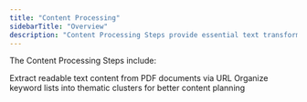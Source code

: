```yaml
---
title: "Content Processing"
sidebarTitle: "Overview"
description: "Content Processing Steps provide essential text transformation and organization capabilities that streamline your content workflows."
---
```


The Content Processing Steps include:

<Columns cols={2}>
<Card title="Convert PDF URL to Text" icon="file-pdf" href="/building-workflows/workflow-steps/content-processing/convert-pdf-url-to-text">
Extract readable text content from PDF documents via URL
</Card>
<Card title="Group Keywords into Clusters" icon="grid-2" href="/building-workflows/workflow-steps/content-processing/group-keywords-into-clusters">
Organize keyword lists into thematic clusters for better content planning
</Card>
</Columns>
